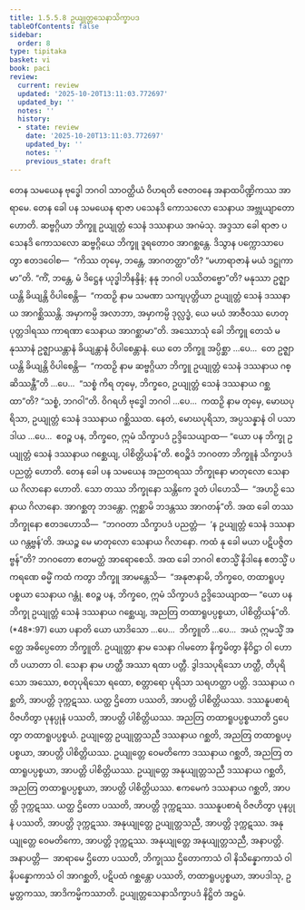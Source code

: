 ```yaml
---
title: 1.5.5.8 ဥယျုတ္တသေနာသိက္ခာပဒ
tableOfContents: false
sidebar:
  order: 8
type: tipitaka
basket: vi
book: paci
review:
  current: review
  updated: '2025-10-20T13:11:03.772697'
  updated_by: ''
  notes: ''
  history:
  - state: review
    date: '2025-10-20T13:11:03.772697'
    updated_by: ''
    notes: ''
    previous_state: draft
---
```



<DynamicBreadcrumb />


<ReviewStatus review={frontmatter.review} showDetails={true} />

<HypothesisAnnotation frontmatter={frontmatter} />

<Division number="311" book="paci" e="ch" v="2" p="139">

<Paragraph number="981" book="paci">
တေန သမယေန ဗုဒ္ဓေါ ဘဂဝါ သာဝတ္ထိယံ ဝိဟရတိ ဇေတဝနေ အနာထပိဏ္ဍိကဿ အာရာမေ. တေန ခေါ ပန သမယေန ရာဇာ ပသေနဒိ ကောသလော သေနာယ အဗ္ဘုယျာတော ဟောတိ. ဆဗ္ဗဂ္ဂိယာ ဘိက္ခူ ဥယျုတ္တံ သေနံ ဒဿနာယ အဂမံသု. အဒ္ဒသာ ခေါ ရာဇာ ပသေနဒိ ကောသလော ဆဗ္ဗဂ္ဂိယေ ဘိက္ခူ ဒူရတောဝ အာဂစ္ဆန္တေ. ဒိသွာန ပက္ကောသာပေတွာ ဧတဒဝေါစ—  “ကိဿ တုမှေ, ဘန္တေ, အာဂတတ္ထာ”တိ? “မဟာရာဇာနံ မယံ ဒဋ္ဌုကာမာ”တိ. “ကိံ, ဘန္တေ, မံ ဒိဋ္ဌေန ယုဒ္ဓါဘိနန္ဒိနံ; နနု ဘဂဝါ ပဿိတဗ္ဗော”တိ? မနုဿာ ဥဇ္ဈာယန္တိ ခိယျန္တိ ဝိပါစေန္တိ—  “ကထဉှိ နာမ သမဏာ သကျပုတ္တိယာ ဥယျုတ္တံ သေနံ ဒဿနာယ အာဂစ္ဆိဿန္တိ. အမှာကမ္ပိ အလာဘာ, အမှာကမ္ပိ ဒုလ္လဒ္ဓံ, ယေ မယံ အာဇီဝဿ ဟေတု ပုတ္တဒါရဿ ကာရဏာ သေနာယ အာဂစ္ဆာမာ”တိ.
</Paragraph>

<Paragraph number="982" book="paci">
အဿောသုံ ခေါ ဘိက္ခူ တေသံ မနုဿာနံ ဥဇ္ဈာယန္တာနံ ခိယျန္တာနံ ဝိပါစေန္တာနံ. ယေ တေ ဘိက္ခူ အပ္ပိစ္ဆာ …ပေ…  တေ ဥဇ္ဈာယန္တိ ခိယျန္တိ ဝိပါစေန္တိ—  “ကထဉှိ နာမ ဆဗ္ဗဂ္ဂိယာ ဘိက္ခူ ဥယျုတ္တံ သေနံ ဒဿနာယ ဂစ္ဆိဿန္တီ”တိ …ပေ…  “သစ္စံ ကိရ တုမှေ, ဘိက္ခဝေ, ဥယျုတ္တံ သေနံ ဒဿနာယ ဂစ္ဆထာ”တိ? “သစ္စံ, ဘဂဝါ”တိ. ဝိဂရဟိ ဗုဒ္ဓေါ ဘဂဝါ …ပေ…  ကထဉှိ နာမ တုမှေ, မောဃပုရိသာ, ဥယျုတ္တံ သေနံ ဒဿနာယ ဂစ္ဆိဿထ. နေတံ, မောဃပုရိသာ, အပ္ပသန္နာနံ ဝါ ပသာဒါယ …ပေ…  ဧဝဉ္စ ပန, ဘိက္ခဝေ, ဣမံ သိက္ခာပဒံ ဥဒ္ဒိသေယျာထ—
</Paragraph>

<Paragraph number="983" book="paci">
<Emphasis>“ယော ပန ဘိက္ခု ဥယျုတ္တံ သေနံ ဒဿနာယ ဂစ္ဆေယျ, ပါစိတ္တိယန်”</Emphasis>တိ.
</Paragraph>

<Paragraph number="984" book="paci">
ဧဝဉ္စိဒံ ဘဂဝတာ ဘိက္ခူနံ သိက္ခာပဒံ ပညတ္တံ ဟောတိ.
</Paragraph>

</Division>
<Division number="312" book="paci" e="ch" v="2" p="140">

<Paragraph number="985" book="paci">
တေန ခေါ ပန သမယေန အညတရဿ ဘိက္ခုနော မာတုလော သေနာယ ဂိလာနော ဟောတိ. သော တဿ ဘိက္ခုနော သန္တိကေ ဒူတံ ပါဟေသိ—  “အဟဉှိ သေနာယ ဂိလာနော. အာဂစ္ဆတု ဘဒန္တော. ဣစ္ဆာမိ ဘဒန္တဿ အာဂတန်”တိ. အထ ခေါ တဿ ဘိက္ခုနော ဧတဒဟောသိ—  “ဘဂဝတာ သိက္ခာပဒံ ပညတ္တံ—  ‘န ဥယျုတ္တံ သေနံ ဒဿနာယ ဂန္တဗ္ဗန်’တိ. အယဉ္စ မေ မာတုလော သေနာယ ဂိလာနော. ကထံ နု ခေါ မယာ ပဋိပဇ္ဇိတဗ္ဗန်”တိ? ဘဂဝတော ဧတမတ္ထံ အာရောစေသိ. အထ ခေါ ဘဂဝါ ဧတသ္မိံ နိဒါနေ ဧတသ္မိံ ပကရဏေ ဓမ္မိံ ကထံ ကတွာ ဘိက္ခူ အာမန္တေသိ—  “အနုဇာနာမိ, ဘိက္ခဝေ, တထာရူပပ္ပစ္စယာ သေနာယ ဂန္တုံ. ဧဝဉ္စ ပန, ဘိက္ခဝေ, ဣမံ သိက္ခာပဒံ ဥဒ္ဒိသေယျာထ—
</Paragraph>

</Division>
<Division number="313" book="paci" e="ch" v="2" p="140">

<Paragraph number="986" book="paci">
<Emphasis>“ယော ပန ဘိက္ခု ဥယျုတ္တံ သေနံ ဒဿနာယ ဂစ္ဆေယျ, အညတြ တထာရူပပ္ပစ္စယာ, ပါစိတ္တိယန်”</Emphasis>တိ. (*48*:<Emphasis>97</Emphasis>)
</Paragraph>

</Division>
<Division number="314" book="paci" e="ch" v="2" p="140">

<Paragraph number="987" book="paci">
<Emphasis>ယော ပနာ</Emphasis>တိ ယော ယာဒိသော …ပေ…  <Emphasis>ဘိက္ခူ</Emphasis>တိ …ပေ…  အယံ ဣမသ္မိံ အတ္ထေ အဓိပ္ပေတော ဘိက္ခူတိ.
</Paragraph>

<Paragraph number="988" book="paci">
<Emphasis>ဥယျုတ္တာ</Emphasis> နာမ သေနာ ဂါမတော နိက္ခမိတွာ နိဝိဋ္ဌာ ဝါ ဟောတိ ပယာတာ ဝါ.
</Paragraph>

<Paragraph number="989" book="paci">
<Emphasis>သေနာ</Emphasis> နာမ ဟတ္ထီ အဿာ ရထာ ပတ္တီ. ဒွါဒသပုရိသော ဟတ္ထီ, တိပုရိသော အဿော, စတုပုရိသော ရထော, စတ္တာရော ပုရိသာ သရဟတ္ထာ ပတ္တိ. ဒဿနာယ ဂစ္ဆတိ, အာပတ္တိ ဒုက္ကဋဿ. ယတ္ထ ဌိတော ပဿတိ, အာပတ္တိ ပါစိတ္တိယဿ. ဒဿနူပစာရံ ဝိဇဟိတွာ ပုနပ္ပုနံ ပဿတိ, အာပတ္တိ ပါစိတ္တိယဿ.
</Paragraph>

<Paragraph number="990" book="paci">
<Emphasis>အညတြ တထာရူပပ္ပစ္စယာ</Emphasis>တိ ဌပေတွာ တထာရူပပ္ပစ္စယံ.
</Paragraph>

</Division>
<Division number="315" book="paci" e="ch" v="2" p="140">

<Paragraph number="991" book="paci">
ဥယျုတ္တေ ဥယျုတ္တသညီ ဒဿနာယ ဂစ္ဆတိ, အညတြ တထာရူပပ္ပစ္စယာ, အာပတ္တိ ပါစိတ္တိယဿ. ဥယျုတ္တေ ဝေမတိကော ဒဿနာယ ဂစ္ဆတိ, အညတြ တထာရူပပ္ပစ္စယာ, အာပတ္တိ ပါစိတ္တိယဿ. ဥယျုတ္တေ အနုယျုတ္တသညီ ဒဿနာယ ဂစ္ဆတိ, အညတြ တထာရူပပ္ပစ္စယာ, အာပတ္တိ ပါစိတ္တိယဿ.
</Paragraph>

<Paragraph number="992" book="paci">
ဧကမေကံ ဒဿနာယ ဂစ္ဆတိ, အာပတ္တိ ဒုက္ကဋဿ. ယတ္ထ ဌိတော ပဿတိ, အာပတ္တိ ဒုက္ကဋဿ. ဒဿနူပစာရံ ဝိဇဟိတွာ ပုနပ္ပုနံ ပဿတိ, အာပတ္တိ ဒုက္ကဋဿ. အနုယျုတ္တေ ဥယျုတ္တသညီ, အာပတ္တိ ဒုက္ကဋဿ. အနုယျုတ္တေ ဝေမတိကော, အာပတ္တိ ဒုက္ကဋဿ. အနုယျုတ္တေ အနုယျုတ္တသညီ, အနာပတ္တိ.
</Paragraph>

</Division>
<Division number="316" book="paci" e="ch" v="2" p="141">

<Paragraph number="993" book="paci">
အနာပတ္တိ—  အာရာမေ ဌိတော ပဿတိ, ဘိက္ခုဿ ဌိတောကာသံ ဝါ နိသိန္နောကာသံ ဝါ နိပန္နောကာသံ ဝါ အာဂစ္ဆတိ, ပဋိပထံ ဂစ္ဆန္တော ပဿတိ, တထာရူပပ္ပစ္စယာ, အာပဒါသု, ဥမ္မတ္တကဿ, အာဒိကမ္မိကဿာတိ.

</Paragraph>
</Division>

<Paragraph number="994" type="center" book="paci">
ဥယျုတ္တသေနာသိက္ခာပဒံ နိဋ္ဌိတံ အဋ္ဌမံ.
</Paragraph>